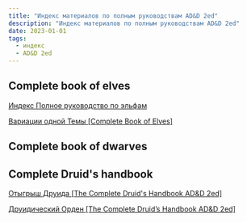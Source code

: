```yaml
---
title: "Индекс материалов по полным руководствам AD&D 2ed"
description: "Индекс материалов по полным руководствам AD&D 2ed"
date: 2023-01-01
tags:
  - индекс
  - AD&D 2ed
---
```


## Complete book of elves

[Индекс Полное руководство по эльфам](/posts/articles/index-complete-book-of-elves)

[Вариации одной Темы [Complete Book of Elves]](/posts/articles/variants-of-one-theme-complete-books-of-elves-adnd2)

## Complete book of dwarves

## Complete Druid's handbook

[Отыгрыш Друида [The Complete Druid's Handbook AD&D 2ed]](/posts/articles/druid-roleplyaing-adnd2-complete-druid-handbook)

[Друидический Орден [The Complete Druid’s Handbook AD&D 2ed]](/posts/articles/druidic-order-adnd2-complete-druid-handbook)